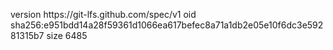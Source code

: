 version https://git-lfs.github.com/spec/v1
oid sha256:e951bdd14a28f59361d1066ea617befec8a71a1db2e05e10f6dc3e59281315b7
size 6485
